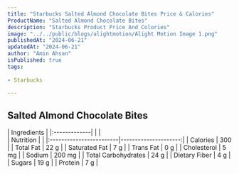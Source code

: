 ```yaml
---
title: "Starbucks Salted Almond Chocolate Bites Price & Calories"
ProductName: "Salted Almond Chocolate Bites" 
description: "Starbucks Product Price And Colories"
image: "../../public/blogs/alightmotion/Alight Motion Image 1.png"
publishedAt: "2024-06-21"
updatedAt: "2024-06-21"
author: "Amin Ahsan"
isPublished: true
tags:
 
- Starbucks
      
---
```


## Salted Almond Chocolate Bites 
  
<div className="tables-container">
  <div className="table-wrapper">
    | Ingredients  |
    |:-------------|
    |              |
  </div>
  <div className="table-wrapper">
    | Nutrition               |                      |  
    |:------------------------|---------------------:|
    | Calories                | 300                  |
    | Total Fat               | 22 g                 |
    | Saturated Fat           | 7 g                  |
    | Trans Fat               | 0 g                  |
    | Cholesterol             | 5 mg                 |
    | Sodium                  | 200 mg               |
    | Total Carbohydrates     | 24 g                 |
    | Dietary Fiber           | 4 g                  |
    | Sugars                  | 19 g                 |
    | Protein                 | 7 g                  |
  </div>
</div>

<style jsx>{`
  .tables-container {
    display: flex;
    flex-direction: row;
    gap: 30px;
  }
  .table-wrapper {
    width: 500px; /* Adjust as needed */
  }
  @media (max-width: 768px) {
    .tables-container {
      flex-direction: column;
      gap: 0px; /* Adjust as needed */
    }
    .table-wrapper {
      width: 100%; /* Adjust as needed */
    }
  }
`}</style>

